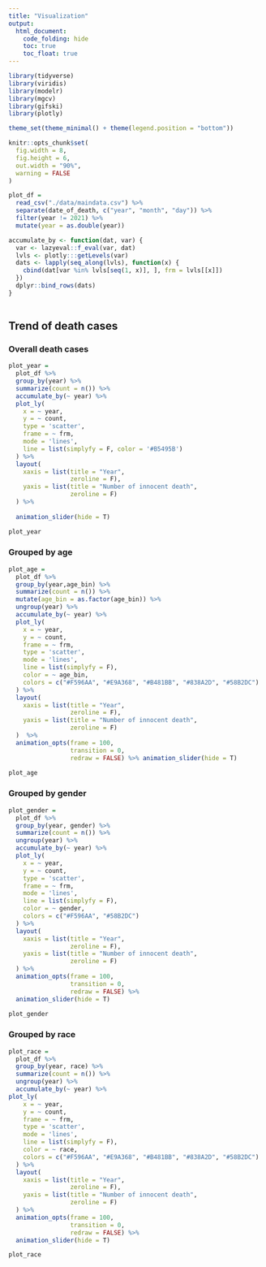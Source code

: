 ```yaml
---
title: "Visualization"
output: 
  html_document:
    code_folding: hide
    toc: true
    toc_float: true
---
```


```r
library(tidyverse)
library(viridis)
library(modelr)
library(mgcv)
library(gifski)
library(plotly)

theme_set(theme_minimal() + theme(legend.position = "bottom"))

knitr::opts_chunk$set(
  fig.width = 8,
  fig.height = 6,
  out.width = "90%",
  warning = FALSE
)


```


```r
plot_df = 
  read_csv("./data/maindata.csv") %>% 
  separate(date_of_death, c("year", "month", "day")) %>% 
  filter(year != 2021) %>% 
  mutate(year = as.double(year))
```


```r
accumulate_by <- function(dat, var) {
  var <- lazyeval::f_eval(var, dat)
  lvls <- plotly:::getLevels(var)
  dats <- lapply(seq_along(lvls), function(x) {
    cbind(dat[var %in% lvls[seq(1, x)], ], frm = lvls[[x]])
  })
  dplyr::bind_rows(dats)
}
  
```

## Trend of death cases

### Overall death cases

```r
plot_year =
  plot_df %>%
  group_by(year) %>%
  summarize(count = n()) %>%
  accumulate_by(~ year) %>% 
  plot_ly(
    x = ~ year,
    y = ~ count,
    type = 'scatter',
    frame = ~ frm, 
    mode = 'lines',
    line = list(simplyfy = F, color = '#B5495B')
  ) %>%
  layout(
    xaxis = list(title = "Year",
                 zeroline = F),
    yaxis = list(title = "Number of innocent death",
                 zeroline = F)
  ) %>%
  
  animation_slider(hide = T)

plot_year
```

### Grouped by age


```r

plot_age = 
  plot_df %>% 
  group_by(year,age_bin) %>% 
  summarize(count = n()) %>% 
  mutate(age_bin = as.factor(age_bin)) %>% 
  ungroup(year) %>% 
  accumulate_by(~ year) %>% 
  plot_ly(
    x = ~ year,
    y = ~ count,
    frame = ~ frm,
    type = 'scatter',
    mode = 'lines',
    line = list(simplyfy = F),
    color = ~ age_bin, 
    colors = c("#F596AA", "#E9A368", "#B481BB", "#838A2D", "#58B2DC")
  ) %>%
  layout(
    xaxis = list(title = "Year",
                 zeroline = F),
    yaxis = list(title = "Number of innocent death",
                 zeroline = F)
  )  %>%
  animation_opts(frame = 100,
                 transition = 0,
                 redraw = FALSE) %>% animation_slider(hide = T) 

plot_age 
```



### Grouped by gender

```r
plot_gender =
  plot_df %>% 
  group_by(year, gender) %>% 
  summarize(count = n()) %>% 
  ungroup(year) %>% 
  accumulate_by(~ year) %>% 
  plot_ly(
    x = ~ year,
    y = ~ count,
    type = 'scatter',
    frame = ~ frm,
    mode = 'lines',
    line = list(simplyfy = F),
    color = ~ gender,
    colors = c("#F596AA", "#58B2DC")
  ) %>%
  layout(
    xaxis = list(title = "Year",
                 zeroline = F),
    yaxis = list(title = "Number of innocent death",
                 zeroline = F)
  ) %>%
  animation_opts(frame = 100,
                 transition = 0,
                 redraw = FALSE) %>% 
  animation_slider(hide = T)

plot_gender
```

### Grouped by race

```r
plot_race =
  plot_df %>% 
  group_by(year, race) %>% 
  summarize(count = n()) %>% 
  ungroup(year) %>% 
  accumulate_by(~ year) %>% 
plot_ly(
    x = ~ year,
    y = ~ count,
    frame = ~ frm, 
    type = 'scatter',
    mode = 'lines',
    line = list(simplyfy = F),
    color = ~ race,
    colors = c("#F596AA", "#E9A368", "#B481BB", "#838A2D", "#58B2DC")
  ) %>%
  layout(
    xaxis = list(title = "Year",
                 zeroline = F),
    yaxis = list(title = "Number of innocent death",
                 zeroline = F)
  ) %>%
  animation_opts(frame = 100,
                 transition = 0,
                 redraw = FALSE) %>% 
  animation_slider(hide = T)

plot_race
```



